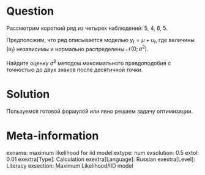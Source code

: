 Question
========

Рассмотрим короткий ряд из четырех наблюдений: $5$, $4$, $6$, $5$.

Предположим, что ряд описывается моделью $y_t = \mu + u_t$, где величины $(u_t)$ независимы 
и нормально распределены $\mathcal{N}(0;\sigma^2)$. 

Найдите оценку $\hat\sigma^2$ методом максимального правдоподобия с точностью до двух знаков после десятичной точки. 

Solution
========

Пользуемся готовой формулой или явно решаем задачу оптимизации. 

Meta-information
================
exname: maximum likelihood for iid model
extype: num
exsolution: 0.5
extol: 0.01
exextra[Type]: Calculation
exextra[Language]: Russian
exextra[Level]: Literacy
exsection: Maximum Likelihood/IID model
